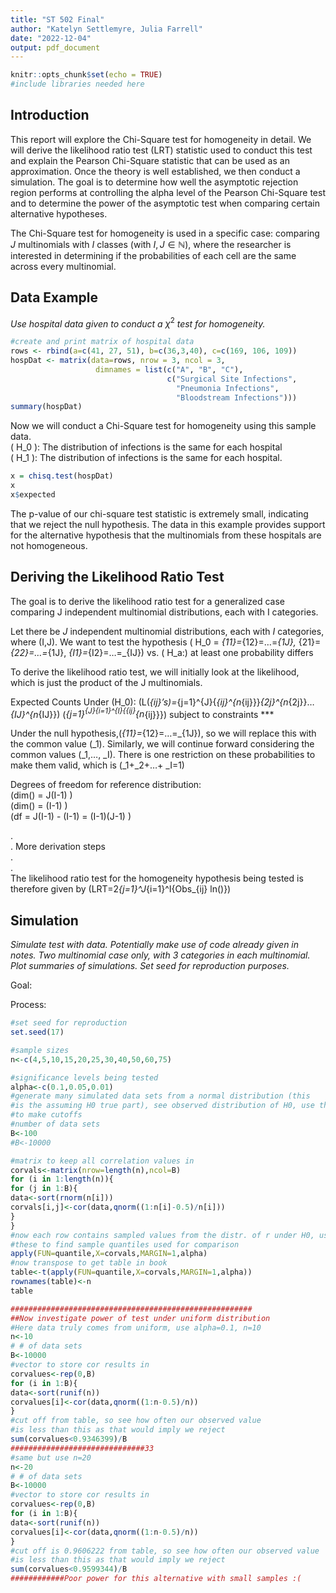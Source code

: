 ```yaml
---
title: "ST 502 Final"
author: "Katelyn Settlemyre, Julia Farrell"
date: "2022-12-04"
output: pdf_document
---
```


```r
knitr::opts_chunk$set(echo = TRUE)
#include libraries needed here

```

## Introduction

This report will explore the Chi-Square test for homogeneity in detail. We will derive the likelihood ratio test (LRT) statistic used to conduct this test and explain the Pearson Chi-Square statistic that can be used as an approximation. Once the theory is well established, we then conduct a simulation. The goal is to determine how well the asymptotic rejection region performs at controlling the alpha level of the Pearson Chi-Square test and to determine the power of the asymptotic test when comparing certain alternative hypotheses.

The Chi-Square test for homogeneity is used in a specific case: comparing $J$ multinomials with $I$ classes (with $I,J \in \mathbb{N}$), where the researcher is interested in determining if the probabilities of each cell are the same across every multinomial.


## Data Example

_Use hospital data given to conduct a_ $\chi^2$ _test for homogeneity._
```r
#create and print matrix of hospital data
rows <- rbind(a=c(41, 27, 51), b=c(36,3,40), c=c(169, 106, 109))
hospDat <- matrix(data=rows, nrow = 3, ncol = 3, 
                   dimnames = list(c("A", "B", "C"), 
                                   c("Surgical Site Infections", 
                                     "Pneumonia Infections", 
                                     "Bloodstream Infections")))
summary(hospDat)
```
Now we will conduct a Chi-Square test for homogeneity using this sample data.  
\( H_0 \): The distribution of infections is the same for each hospital  
\( H_1 \): The distribution of infections is \textbf{not} the same for each hospital.
```r
x = chisq.test(hospDat)
x
x$expected
```
The p-value of our chi-square test statistic is extremely small, indicating that we reject the null hypothesis. The data in this example provides support for the alternative hypothesis that the multinomials from these hospitals are not homogeneous.

## Deriving the Likelihood Ratio Test
The goal is to derive the likelihood ratio test for a generalized case comparing J independent multinomial distributions, each with I categories.

Let there be $J$ independent multinomial distributions, each with $I$ categories, where \(I,J\in \mathbb{N}\). We want to test the hypothesis \( H_0 = \pi_{11}=\pi_{12}=...=\pi_{1J}, \pi_{21}=\pi_{22}=...=\pi_{1J}, \pi_{I1}=\pi_{I2}=...=\pi_{IJ}\) vs. \( H_a:\) at least one probability differs

To derive the likelihood ratio test, we will initially look at the likelihood, which is just the product of the J multinomials.

Expected Counts Under \(H_0\):
\(L(\pi_{ij}'s)=\prod_{j=1}^{J}{\binom{0}{0}\cdot \pi_{ij}^{n_{ij}}}\cdot\pi_{2j}^{n_{2j}}\cdot ... \cdot\pi_{IJ}^{n_{IJ}}\)
\(\propto \prod_{j=1}^{J}\prod_{i=1}^{I}{\pi_{ij}^{n_{ij}}}\)
subject to constraints ***

Under the null hypothesis,\(\pi_{11}=\pi_{12}=...=\pi_{1J}\), so we will replace this with the common value \(\pi_1\). Similarly, we will continue forward considering the common values \(\pi_1,..., \pi_I\). There is one restriction on these probabilities to make them valid, which is \(\pi_1+\pi_2+...+ \pi_I=1\)

Degrees of freedom for reference distribution:  
\(dim(\Omega) = J\cdot (I-1) \)  
\(dim(\omega) = (I-1) \)  
\(df = J(I-1) - (I-1) = (I-1)(J-1) \)

.  
. More derivation steps  
.  
.  
The likelihood ratio test for the homogeneity hypothesis being tested is therefore given by \(LRT=2\sum_{j=1}^J\sum_{i=1}^I{Obs_{ij} \cdot ln(\frac{Obs_{ij}}{Exp_{ij}})}\)

## Simulation

_Simulate test with data. Potentially make use of code already given in notes. Two multinomial case only, with 3 categories in each multinomial. Plot summaries of simulations. Set seed for reproduction purposes._

Goal:

Process:

```r
#set seed for reproduction
set.seed(17)

#sample sizes
n<-c(4,5,10,15,20,25,30,40,50,60,75)

#significance levels being tested
alpha<-c(0.1,0.05,0.01)
#generate many simulated data sets from a normal distribution (this
#is the assuming H0 true part), see observed distribution of H0, use this
#to make cutoffs
#number of data sets
B<-100
#B<-10000

#matrix to keep all correlation values in
corvals<-matrix(nrow=length(n),ncol=B)
for (i in 1:length(n)){
for (j in 1:B){
data<-sort(rnorm(n[i]))
corvals[i,j]<-cor(data,qnorm((1:n[i]-0.5)/n[i]))
}
}
#now each row contains sampled values from the distr. of r under H0, use
#these to find sample quantiles used for comparison
apply(FUN=quantile,X=corvals,MARGIN=1,alpha)
#now transpose to get table in book
table<-t(apply(FUN=quantile,X=corvals,MARGIN=1,alpha))
rownames(table)<-n
table

######################################################
##Now investigate power of test under uniform distribution
#Here data truly comes from uniform, use alpha=0.1, n=10
n<-10
# # of data sets
B<-10000
#vector to store cor results in
corvalues<-rep(0,B)
for (i in 1:B){
data<-sort(runif(n))
corvalues[i]<-cor(data,qnorm((1:n-0.5)/n))
}
#cut off from table, so see how often our observed value
#is less than this as that would imply we reject
sum(corvalues<0.9346399)/B
##############################33
#same but use n=20
n<-20
# # of data sets
B<-10000
#vector to store cor results in
corvalues<-rep(0,B)
for (i in 1:B){
data<-sort(runif(n))
corvalues[i]<-cor(data,qnorm((1:n-0.5)/n))
}
#cut off is 0.9606222 from table, so see how often our observed value
#is less than this as that would imply we reject
sum(corvalues<0.9599344)/B
############Poor power for this alternative with small samples :(


```

